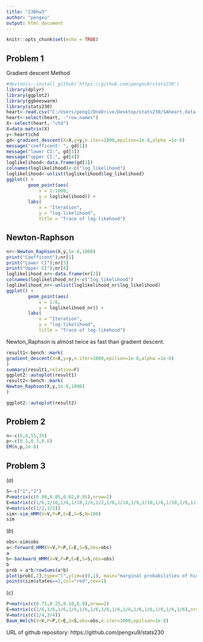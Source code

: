 ```yaml
---
title: "230hw3"
author: "pengxu"
output: html_document
---
```


```r
knitr::opts_chunk$set(echo = TRUE)
```

## Problem 1

Gradient descent Method

```r
#devtools::install_github('https://github.com/pengxu9/stats230')
library(dplyr)
library(ggplot2)
library(ggbeeswarm)
library(stats230)
heart<-read.csv("C:/Users/peng1/OneDrive/Desktop/stats230/SAheart.data.txt")
heart<-select(heart, -"row.names")
X<-select(heart,-"chd")
X=data.matrix(X)
y<-heart$chd
gd<-gradient_descent(X=X,y=y,n.iter=1000,epilson=1e-8,alpha =1e-6)
message("coefficent: ", gd[1])  
message("lower CI:", gd[3])  
message("upper CI:", gd[4])  
loglikelihood<-data.frame(gd[2])
colnames(loglikelihood)<-c("log_likelihood")
loglikelihood<-unlist(loglikelihood$log_likelihood)
ggplot() +
        geom_point(aes(
            x = 1:1000,
            y = loglikelihood)) +
        labs(
            x = "Iteration",
            y = "log-likelihood",
            title = "Trace of log-likehood")
```

## Newton-Raphson

```r
nr<-Newton_Raphson(X,y,1e-8,1000)
print("Coefficent");nr[1]
print("Lower CI");nr[3]
print("Upper CI");nr[4]
loglikelihood_nr<-data.frame(nr[2])
colnames(loglikelihood_nr)<-c("log_likelihood")
loglikelihood_nr<-unlist(loglikelihood_nr$log_likelihood)
ggplot() +
        geom_point(aes(
            x = 1:6,
            y = loglikelihood_nr)) +
        labs(
            x = "Iteration",
            y = "log-likelihood",
            title = "Trace of log-likehood")

```
  
Newton_Raphson is almost twice as fast than gradient descent.

```r
result1<-bench::mark(
gradient_descent(X=X,y=y,n.iter=1000,epilson=1e-8,alpha =1e-6)
)
summary(result1,relative=F)
ggplot2::autoplot(result1)
result2<-bench::mark(
Newton_Raphson(X,y,1e-8,1000)
) 

ggplot2::autoplot(result2)
```


## Problem 2

```r
n<-c(6,4,55,35)
p<-c(0.1,0.3,0.6)
EM(n,p,1e-8)
```
## Problem 3

  $(a)$

```r
S<-c("1","2")
P=matrix(c(0.98,0.05,0.02,0.95),nrow=2)
E=matrix(c(1/6,1/10,1/6,1/10,1/6,1/2,1/6,1/10,1/6,1/10,1/6,1/10,1/6,1/10),nrow=2)
V=matrix(c(1/2,1/2))
sim<-sim_HMM(V=V,P=P,E=E,S=S,N=100)
sim
```


  $(b)$

```r
obs<-sim$obs
a<-forward_HMM(V=V,P=P,E=E,S=S,obs=obs)
a
b<-backward_HMM(V=V,P=P,E=E,S=S,obs=obs)
b
prob = a*b/rowSums(a*b)
plot(prob[,2],type="l",ylim=c(0,1), main="marginal probabilities of hidden states versus true simulated states")
points(sim$states==2,col="red",cex=1)
```




  $(c)$
```r
P=matrix(c(0.75,0.25,0.10,0.9),nrow=2)
E=matrix(c(1/6,1/6,1/6,1/6,1/6,1/6,1/6,1/6,1/6,1/6,1/6,1/6,1/6,1/6),nrow=2)
V=matrix(c(1/4,3/4))
Baum_Welch(V=V,P=P,E=E,S=S,obs=obs,n.iter=1000,epilson=1e-8)
```
  
  
  
URL of github repository: https://github.com/pengxu9/stats230

  
